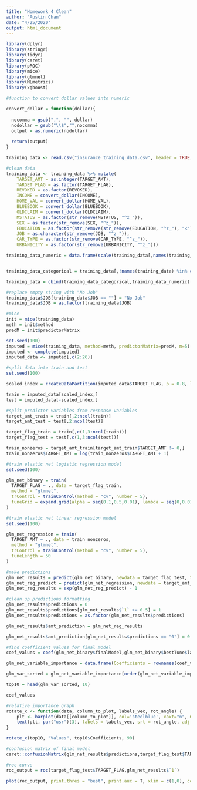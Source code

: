 ---
title: "Homework 4 Clean"
author: "Austin Chan"
date: "4/25/2020"
output: html_document
---

```{r}
library(dplyr)
library(stringr)
library(tidyr)
library(caret)
library(pROC)
library(mice)
library(glmnet)
library(MLmetrics)
library(xgboost)
```


```{r}
#function to convert dollar values into numeric

convert_dollar = function(dollar){
  
  nocomma = gsub(",", "", dollar)
  nodollar = gsub("\\$","",nocomma)
  output = as.numeric(nodollar)
  
  return(output)
}
```


```{r}
training_data <- read.csv("insurance_training_data.csv", header = TRUE, stringsAsFactors = T)

#clean data
training_data <- training_data %>% mutate(
    TARGET_AMT = as.integer(TARGET_AMT),
    TARGET_FLAG = as.factor(TARGET_FLAG),
    REVOKED = as.factor(REVOKED),
    INCOME = convert_dollar(INCOME),
    HOME_VAL = convert_dollar(HOME_VAL),
    BLUEBOOK = convert_dollar(BLUEBOOK),
    OLDCLAIM = convert_dollar(OLDCLAIM),
    MSTATUS = as.factor(str_remove(MSTATUS, "^z_")),
    SEX = as.factor(str_remove(SEX, "^z_")),
    EDUCATION = as.factor(str_remove(str_remove(EDUCATION, "^z_"), "<")),
    JOB = as.character(str_remove(JOB, "^z_")),
    CAR_TYPE = as.factor(str_remove(CAR_TYPE, "^z_")),
    URBANICITY = as.factor(str_remove(URBANICITY, "^z_")))

training_data_numeric = data.frame(scale(training_data[,names(training_data) %in% c("AGE","HOMEKIDS","YOJ","INCOME","HOME_VAL","TRAVTIME","BLUEBOOK","TIF","OLDCLAIM","CLM_FREQ","MVR_PTS","CAR_AGE")]))


training_data_categorical = training_data[,!names(training_data) %in% c("AGE","HOMEKIDS","YOJ","INCOME","HOME_VAL","TRAVTIME","BLUEBOOK","TIF","OLDCLAIM","CLM_FREQ","MVR_PTS","CAR_AGE")]

training_data = cbind(training_data_categorical,training_data_numeric)

#replace empty string with "No Job"
training_data$JOB[training_data$JOB == ""] = "No Job"
training_data$JOB = as.factor(training_data$JOB)
```

```{r}
#mice
init = mice(training_data) 
meth = init$method
predM = init$predictorMatrix

set.seed(100)
imputed = mice(training_data, method=meth, predictorMatrix=predM, m=5)
imputed <- complete(imputed)
imputed_data <- imputed[,c(2:26)]
```

```{r}
#split data into train and test
set.seed(100)

scaled_index = createDataPartition(imputed_data$TARGET_FLAG, p = 0.8, list = F)

train = imputed_data[scaled_index,]
test = imputed_data[-scaled_index,]
```

```{r}
#split predictor variables from response variables
target_amt_train = train[,2:ncol(train)]
target_amt_test = test[,2:ncol(test)]

target_flag_train = train[,c(1,3:ncol(train))]
target_flag_test = test[,c(1,3:ncol(test))]

train_nonzeros = target_amt_train[target_amt_train$TARGET_AMT != 0,]
train_nonzeros$TARGET_AMT = log(train_nonzeros$TARGET_AMT + 1)
```

```{r}
#train elastic net logistic regression model
set.seed(100)

glm_net_binary = train(
  TARGET_FLAG ~ ., data = target_flag_train,
  method = "glmnet",
  trControl = trainControl(method = "cv", number = 5),
  tuneGrid = expand.grid(alpha = seq(0.1,0.5,0.01), lambda = seq(0,0.01,0.001))
)
```

```{r}
#train elastic net linear regression model
set.seed(100)

glm_net_regression = train(
  TARGET_AMT ~ ., data = train_nonzeros,
  method = "glmnet",
  trControl = trainControl(method = "cv", number = 5),
  tuneLength = 50
)
```

```{r}
#make predictions
glm_net_results = predict(glm_net_binary, newdata = target_flag_test, type = "prob")
glm_net_reg_predict = predict(glm_net_regression, newdata = target_amt_test)
glm_net_reg_results = exp(glm_net_reg_predict) - 1
```


```{r}
#clean up predictions formatting
glm_net_results$predictions = 0
glm_net_results$predictions[glm_net_results$`1` >= 0.5] = 1
glm_net_results$predictions = as.factor(glm_net_results$predictions)

glm_net_results$amt_prediction = glm_net_reg_results

glm_net_results$amt_prediction[glm_net_results$predictions == "0"] = 0
```

```{r}
#find coefficient values for final model
coef_values = coef(glm_net_binary$finalModel,glm_net_binary$bestTune$lambda)

glm_net_variable_importance = data.frame(Coefficients = rownames(coef_values), Values = abs(coef_values[,1]), row.names = NULL, stringsAsFactors = F)

glm_var_sorted = glm_net_variable_importance[order(glm_net_variable_importance$Values, decreasing = T),]

top10 = head(glm_var_sorted, 10)

coef_values
```

```{r}
#relative importance graph
rotate_x <- function(data, column_to_plot, labels_vec, rot_angle) {
    plt <- barplot(data[[column_to_plot]], col='steelblue', xaxt="n", main = "Relative Importance", ylab = "Coefficient Value")
    text(plt, par("usr")[3], labels = labels_vec, srt = rot_angle, adj = c(1.1,1.1), xpd = TRUE, cex=0.6) 
}

rotate_x(top10, "Values", top10$Coefficients, 90)
```


```{r}
#confusion matrix of final model
caret::confusionMatrix(glm_net_results$predictions,target_flag_test$TARGET_FLAG, positive = "1")
```

```{r}
#roc curve
roc_output = roc(target_flag_test$TARGET_FLAG,glm_net_results$`1`)

plot(roc_output, print.thres = "best", print.auc = T, xlim = c(1,0), col = "red", main = "ROC Curve")
```

















